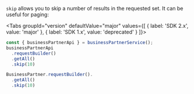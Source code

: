 
`skip` allows you to skip a number of results in the requested set.
It can be useful for paging:

<Tabs groupId="version" defaultValue="major" values={[ { label: 'SDK 2.x', value: 'major' }, { label: 'SDK 1.x', value: 'deprecated' } ]}>
<TabItem value="major">

```ts
const { businessPartnerApi } = businessPartnerService();
businessPartnerApi
  .requestBuilder()
  .getAll()
  .skip(10)
```

</TabItem>

<TabItem value="deprecated">

```ts
BusinessPartner.requestBuilder().
  .getAll()
  .skip(10)
```

</TabItem>
</Tabs>
